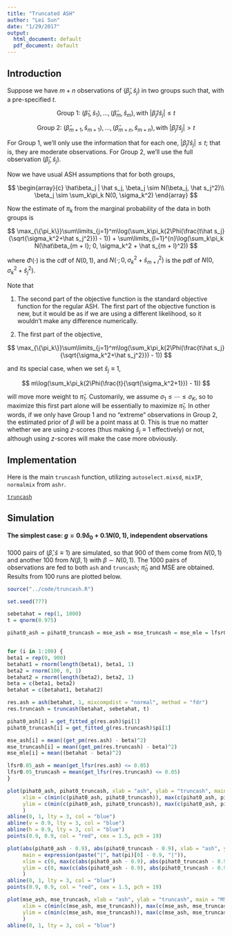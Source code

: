 ```yaml
---
title: "Truncated ASH"
author: "Lei Sun"
date: "1/29/2017"
output:
  html_document: default
  pdf_document: default
---
```


## Introduction

Suppose we have $m + n$ observations of $(\hat\beta_j, \hat s_j)$ in two groups such that, with a pre-specified $t$.

$$
\text{Group 1: }(\hat\beta_1, \hat s_1), \ldots, (\hat\beta_m, \hat s_m), \text{with } |\hat\beta_j/\hat s_j| \leq t
$$

$$
\text{Group 2: }(\hat\beta_{m+1}, \hat s_{m+1}), \ldots, (\hat\beta_{m+n}, \hat s_{m+n}), \text{with } |\hat\beta_j/\hat s_j| > t
$$

For Group 1, we'll only use the information that for each one, $|\hat\beta_j/\hat s_j| \leq t$; that is, they are moderate observations.  For Group 2, we'll use the full observation $(\hat\beta_j, \hat s_j)$.

Now we have usual ASH assumptions that for both groups,

$$
\begin{array}{c}
\hat\beta_j | \hat s_j, \beta_j \sim N(\beta_j, \hat s_j^2)\\
\beta_j \sim \sum_k\pi_k N(0, \sigma_k^2)
\end{array}
$$

Now the estimate of $\pi_k$ from the marginal probability of the data in both groups is

$$
\max_{\{\pi_k\}}\sum\limits_{j=1}^m\log(\sum_k\pi_k(2\Phi(\frac{t\hat s_j}{\sqrt{\sigma_k^2+\hat s_j^2}}) - 1))
+
\sum\limits_{l=1}^{n}\log(\sum_k\pi_k N(\hat\beta_{m + l}; 0, \sigma_k^2 + \hat s_{m + l}^2))
$$

where $\Phi(\cdot)$ is the cdf of $N(0, 1)$, and $N(\cdot; 0, \sigma_k^2 + \hat s_{m + l}^2)$ is the pdf of $N(0, \sigma_k^2+\hat s_j^2)$.

Note that

1. The second part of the objective function is the standard objective function for the regular ASH.  The first part of the objective function is new, but it would be as if we are using a different likelihood, so it wouldn't make any difference numerically.

2. The first part of the objective,

$$
\max_{\{\pi_k\}}\sum\limits_{j=1}^m\log(\sum_k\pi_k(2\Phi(\frac{t\hat s_j}{\sqrt{\sigma_k^2+\hat s_j^2}}) - 1))
$$

and its special case, when we set $\hat s_j \equiv 1$,

$$
m\log(\sum_k\pi_k(2\Phi(\frac{t}{\sqrt{\sigma_k^2+1}}) - 1))
$$

will move more weight to $\hat\pi_1$.  Customarily, we assume $\sigma_1 \leq \cdots \leq \sigma_K$, so to maximize this first part alone will be essentially to maximize $\hat\pi_1$.  In other words, if we only have Group 1 and no "extreme" observations in Group 2, the estimated prior of $\beta$ will be a point mass at $0$.  This is true no matter whether we are using $z$-scores (thus making $\hat s_j \equiv 1$ effectively) or not, although using $z$-scores will make the case more obviously.

## Implementation

Here is the main `truncash` function, utilizing `autoselect.mixsd`, `mixIP`, `normalmix` from `ashr`.

[`truncash`](https://github.com/LSun/truncash/blob/master/code/truncash.R)

## Simulation

#### The simplest case: $g = 0.9\delta_0 + 0.1N(0, 1)$, independent observations

$1000$ pairs of $(\hat\beta, \hat s \equiv 1)$ are simulated, so that $900$ of them come from $N(0, 1)$ and another 100 from $N(\beta, 1)$ with $\beta \sim N(0, 1)$.  The $1000$ pairs of observations are fed to both `ash` and `truncash`; $\hat\pi_0$ and MSE are obtained.  Results from 100 runs are plotted below.

```r
source("../code/truncash.R")

set.seed(777)

sebetahat = rep(1, 1000)
t = qnorm(0.975)

pihat0_ash = pihat0_truncash = mse_ash = mse_truncash = mse_mle = lfsr0.05_ash = lfsr0.05_truncash = c()


for (i in 1:100) {
beta1 = rep(0, 900)
betahat1 = rnorm(length(beta1), beta1, 1)
beta2 = rnorm(100, 0, 1)
betahat2 = rnorm(length(beta2), beta2, 1)
beta = c(beta1, beta2)
betahat = c(betahat1, betahat2)

res.ash = ash(betahat, 1, mixcompdist = "normal", method = "fdr")
res.truncash = truncash(betahat, sebetahat, t)

pihat0_ash[i] = get_fitted_g(res.ash)$pi[1]
pihat0_truncash[i] = get_fitted_g(res.truncash)$pi[1]

mse_ash[i] = mean((get_pm(res.ash) - beta)^2)
mse_truncash[i] = mean((get_pm(res.truncash) - beta)^2)
mse_mle[i] = mean((betahat - beta)^2)

lfsr0.05_ash = mean(get_lfsr(res.ash) <= 0.05)
lfsr0.05_truncash = mean(get_lfsr(res.truncash) <= 0.05)
}

plot(pihat0_ash, pihat0_truncash, xlab = "ash", ylab = "truncash", main = expression(hat(pi)[0]),
     xlim = c(min(c(pihat0_ash, pihat0_truncash)), max(c(pihat0_ash, pihat0_truncash))),
     ylim = c(min(c(pihat0_ash, pihat0_truncash)), max(c(pihat0_ash, pihat0_truncash)))
     )
abline(0, 1, lty = 3, col = "blue")
abline(v = 0.9, lty = 3, col = "blue")
abline(h = 0.9, lty = 3, col = "blue")
points(0.9, 0.9, col = "red", cex = 1.5, pch = 19)

plot(abs(pihat0_ash - 0.9), abs(pihat0_truncash - 0.9), xlab = "ash", ylab = "truncash",
     main = expression(paste("|", hat(pi)[0] - 0.9, "|")), 
     xlim = c(0, max(c(abs(pihat0_ash - 0.9), abs(pihat0_truncash - 0.9)))),
     ylim = c(0, max(c(abs(pihat0_ash - 0.9), abs(pihat0_truncash - 0.9))))
     )
abline(0, 1, lty = 3, col = "blue")
points(0.9, 0.9, col = "red", cex = 1.5, pch = 19)

plot(mse_ash, mse_truncash, xlab = "ash", ylab = "truncash", main = "MSE",
     xlim = c(min(c(mse_ash, mse_truncash)), max(c(mse_ash, mse_truncash))),
     ylim = c(min(c(mse_ash, mse_truncash)), max(c(mse_ash, mse_truncash)))
     )
abline(0, 1, lty = 3, col = "blue")
```
